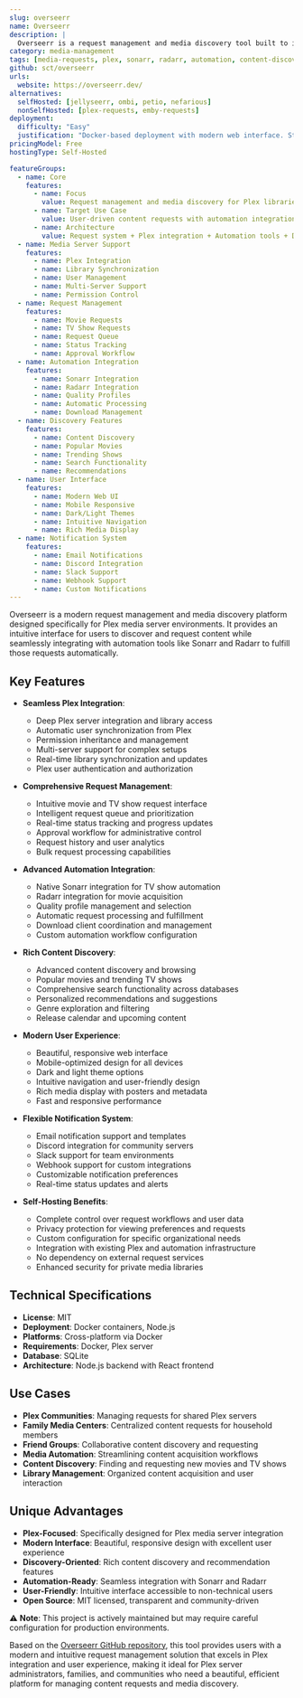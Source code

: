 ```yaml
---
slug: overseerr
name: Overseerr
description: |
  Overseerr is a request management and media discovery tool built to integrate with your existing media automation tools like Sonarr, Radarr, and Plex. It provides a modern interface for users to request content and helps administrators manage media libraries efficiently.
category: media-management
tags: [media-requests, plex, sonarr, radarr, automation, content-discovery]
github: sct/overseerr
urls:
  website: https://overseerr.dev/
alternatives:
  selfHosted: [jellyseerr, ombi, petio, nefarious]
  nonSelfHosted: [plex-requests, emby-requests]
deployment:
  difficulty: "Easy"
  justification: "Docker-based deployment with modern web interface. Straightforward configuration and integration with existing automation tools."
pricingModel: Free
hostingType: Self-Hosted

featureGroups:
  - name: Core
    features:
      - name: Focus
        value: Request management and media discovery for Plex libraries
      - name: Target Use Case
        value: User-driven content requests with automation integration
      - name: Architecture
        value: Request system + Plex integration + Automation tools + Discovery interface
  - name: Media Server Support
    features:
      - name: Plex Integration
      - name: Library Synchronization
      - name: User Management
      - name: Multi-Server Support
      - name: Permission Control
  - name: Request Management
    features:
      - name: Movie Requests
      - name: TV Show Requests
      - name: Request Queue
      - name: Status Tracking
      - name: Approval Workflow
  - name: Automation Integration
    features:
      - name: Sonarr Integration
      - name: Radarr Integration
      - name: Quality Profiles
      - name: Automatic Processing
      - name: Download Management
  - name: Discovery Features
    features:
      - name: Content Discovery
      - name: Popular Movies
      - name: Trending Shows
      - name: Search Functionality
      - name: Recommendations
  - name: User Interface
    features:
      - name: Modern Web UI
      - name: Mobile Responsive
      - name: Dark/Light Themes
      - name: Intuitive Navigation
      - name: Rich Media Display
  - name: Notification System
    features:
      - name: Email Notifications
      - name: Discord Integration
      - name: Slack Support
      - name: Webhook Support
      - name: Custom Notifications
---
```


Overseerr is a modern request management and media discovery platform designed specifically for Plex media server environments. It provides an intuitive interface for users to discover and request content while seamlessly integrating with automation tools like Sonarr and Radarr to fulfill those requests automatically.

## Key Features

- **Seamless Plex Integration**:

  - Deep Plex server integration and library access
  - Automatic user synchronization from Plex
  - Permission inheritance and management
  - Multi-server support for complex setups
  - Real-time library synchronization and updates
  - Plex user authentication and authorization

- **Comprehensive Request Management**:

  - Intuitive movie and TV show request interface
  - Intelligent request queue and prioritization
  - Real-time status tracking and progress updates
  - Approval workflow for administrative control
  - Request history and user analytics
  - Bulk request processing capabilities

- **Advanced Automation Integration**:

  - Native Sonarr integration for TV show automation
  - Radarr integration for movie acquisition
  - Quality profile management and selection
  - Automatic request processing and fulfillment
  - Download client coordination and management
  - Custom automation workflow configuration

- **Rich Content Discovery**:

  - Advanced content discovery and browsing
  - Popular movies and trending TV shows
  - Comprehensive search functionality across databases
  - Personalized recommendations and suggestions
  - Genre exploration and filtering
  - Release calendar and upcoming content

- **Modern User Experience**:

  - Beautiful, responsive web interface
  - Mobile-optimized design for all devices
  - Dark and light theme options
  - Intuitive navigation and user-friendly design
  - Rich media display with posters and metadata
  - Fast and responsive performance

- **Flexible Notification System**:

  - Email notification support and templates
  - Discord integration for community servers
  - Slack support for team environments
  - Webhook support for custom integrations
  - Customizable notification preferences
  - Real-time status updates and alerts

- **Self-Hosting Benefits**:
  - Complete control over request workflows and user data
  - Privacy protection for viewing preferences and requests
  - Custom configuration for specific organizational needs
  - Integration with existing Plex and automation infrastructure
  - No dependency on external request services
  - Enhanced security for private media libraries

## Technical Specifications

- **License**: MIT
- **Deployment**: Docker containers, Node.js
- **Platforms**: Cross-platform via Docker
- **Requirements**: Docker, Plex server
- **Database**: SQLite
- **Architecture**: Node.js backend with React frontend

## Use Cases

- **Plex Communities**: Managing requests for shared Plex servers
- **Family Media Centers**: Centralized content requests for household members
- **Friend Groups**: Collaborative content discovery and requesting
- **Media Automation**: Streamlining content acquisition workflows
- **Content Discovery**: Finding and requesting new movies and TV shows
- **Library Management**: Organized content acquisition and user interaction

## Unique Advantages

- **Plex-Focused**: Specifically designed for Plex media server integration
- **Modern Interface**: Beautiful, responsive design with excellent user experience
- **Discovery-Oriented**: Rich content discovery and recommendation features
- **Automation-Ready**: Seamless integration with Sonarr and Radarr
- **User-Friendly**: Intuitive interface accessible to non-technical users
- **Open Source**: MIT licensed, transparent and community-driven

⚠️ **Note**: This project is actively maintained but may require careful configuration for production environments.

Based on the [Overseerr GitHub repository](https://github.com/sct/overseerr), this tool provides users with a modern and intuitive request management solution that excels in Plex integration and user experience, making it ideal for Plex server administrators, families, and communities who need a beautiful, efficient platform for managing content requests and media discovery.

